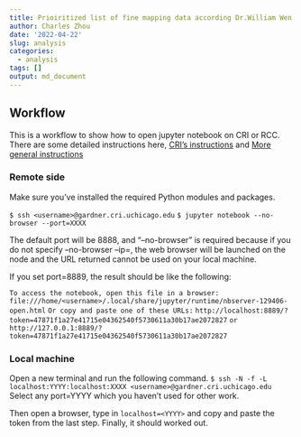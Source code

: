 ---
title: Prioiritized list of fine mapping data according Dr.William Wen's paper
author: Charles Zhou
date: '2022-04-22'
slug: analysis
categories:
  - analysis
tags: []
output: md_document
---

## Workflow

This is a workflow to show how to open jupyter notebook on CRI or RCC. There are some detailed instructions here, [CRI's instructions](https://rcc.uchicago.edu/docs/software/environments/python/index.html) and [More general instructions](https://ljvmiranda921.github.io/notebook/2018/01/31/running-a-jupyter-notebook/)

### Remote side
Make sure you've installed the required Python modules and packages.


`$ ssh <username>@gardner.cri.uchicago.edu`
`$ jupyter notebook --no-browser --port=XXXX`

The default port will be 8888, and "--no-browser" is required because if you do not specify --no-browser --ip=, the web browser will be launched on the node and the URL returned cannot be used on your local machine.


If you set port=8889, the result should be like the following:

`To access the notebook, open this file in a browser:`
`file:///home/<username>/.local/share/jupyter/runtime/nbserver-129406-open.html`
`Or copy and paste one of these URLs:`
`http://localhost:8889/?token=47871f1a27e41715e04362540f5730611a30b17ae2072827`
`or http://127.0.0.1:8889/?token=47871f1a27e41715e04362540f5730611a30b17ae2072827`



### Local machine
Open a new terminal and run the following command.
`$ ssh -N -f -L localhost:YYYY:localhost:XXXX <username>@gardner.cri.uchicago.edu`
Select any port=YYYY which you haven't used for other work.

Then open a browser, type in `localhost=<YYYY>` and copy and paste the token from the last step.
Finally, it should worked out.